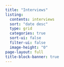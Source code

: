 ```yaml
---
title: "Interviews"
listing:
  contents: interviews
  sort: "date desc"
  type: grid
  categories: true
  sort-ui: false
  filter-ui: false
  image-height: "0"
page-layout: full
title-block-banner: true
---
```

<script src="../scripts/myscript.js"></script>